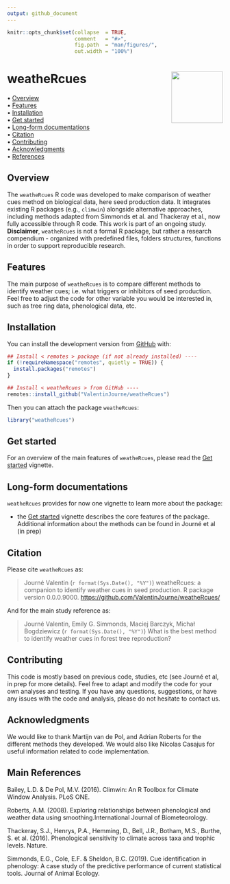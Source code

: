 ```yaml
---
output: github_document
---
```


<!-- README.md is generated from README.Rmd. Please edit that file -->


```r
knitr::opts_chunk$set(collapse  = TRUE,
                      comment   = "#>",
                      fig.path  = "man/figures/",
                      out.width = "100%")
```



weatheRcues <img src="man/figures/icon.jpeg" align="right" style="float:right; height:120px;"/>
=========================================================

<!-- badges: start -->
<!-- badges: end -->



<p align="left">
  • <a href="#overview">Overview</a><br>
  • <a href="#features">Features</a><br>
  • <a href="#installation">Installation</a><br>
  • <a href="#get-started">Get started</a><br>
  • <a href="#long-form-documentations">Long-form documentations</a><br>
  • <a href="#citation">Citation</a><br>
  • <a href="#contributing">Contributing</a><br>
  • <a href="#acknowledgments">Acknowledgments</a><br>
  • <a href="#references">References</a>
</p>



## Overview

The `weatheRcues` R code was developed to make comparison of weather cues method on biological data, here seed production data. It integrates existing R packages (e.g., `climwin`) alongside alternative approaches, including methods adapted from Simmonds et al. and Thackeray et al., now fully accessible through R code.
This work is part of an ongoing study. 
**Disclaimer**, `weatheRcues` is not a formal R package, but rather a research compendium - organized with predefined files, folders structures, functions in order to support reproducible research. 


## Features

The main purpose of `weatheRcues` is to compare different methods to identify weather cues; i.e. what triggers or inhibitors of seed production. Feel free to adjust the code for other variable you would be interested in, such as tree ring data, phenological data, etc.


## Installation

You can install the development version from [GitHub](https://github.com/) with:

```r
## Install < remotes > package (if not already installed) ----
if (!requireNamespace("remotes", quietly = TRUE)) {
  install.packages("remotes")
}

## Install < weatheRcues > from GitHub ----
remotes::install_github("ValentinJourne/weatheRcues")
```

Then you can attach the package `weatheRcues`:

```r
library("weatheRcues")
```



## Get started

For an overview of the main features of `weatheRcues`, please read the 
[Get started](https://ValentinJourne.github.io/weatheRcues/articles/weatheRcues.html)
vignette.



## Long-form documentations

`weatheRcues` provides for now one vignette to learn more about the package:

- the [Get started](https://ValentinJourne.github.io/weatheRcues/articles/weatheRcues.html)
vignette describes the core features of the package. Additional information about the methods can be found in Journé et al (in prep)



## Citation

Please cite `weatheRcues` as: 

> Journé Valentin (`r format(Sys.Date(), "%Y")`) weatheRcues: a companion to identify weather cues in seed production. R package version 0.0.0.9000. 
<https://github.com/ValentinJourne/weatheRcues/>

And for the main study reference as: 

> Journé Valentin, Emily G. Simmonds, Maciej Barczyk, Michał Bogdziewicz (`r format(Sys.Date(), "%Y")`) What is the best method to identify weather cues in forest tree reproduction?

## Contributing

This code is mostly based on previous code, studies, etc (see Journé et al, in prep for more details). Feel free to adapt and modify the code for your own analyses and testing. If you have any questions, suggestions, or have any issues with the code and analysis, please do not hesitate to contact us.

## Acknowledgments

We would like to thank Martijn van de Pol, and Adrian Roberts for the different methods they developed. We would also like Nicolas Casajus for useful information related to code implementation. 

## Main References

Bailey, L.D. & De Pol, M.V. (2016). Climwin: An R Toolbox for Climate Window Analysis. PLoS ONE.

Roberts, A.M. (2008). Exploring relationships between phenological and weather data using smoothing.International Journal of Biometeorology. 

Thackeray, S.J., Henrys, P.A., Hemming, D., Bell, J.R., Botham, M.S., Burthe, S. et al. (2016). Phenological sensitivity to climate across taxa and trophic levels. Nature.

Simmonds, E.G., Cole, E.F. & Sheldon, B.C. (2019). Cue identification in phenology: A case study of the predictive performance of current statistical tools. Journal of Animal Ecology.
